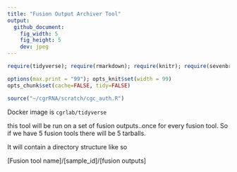 ```yaml
---
title: "Fusion Output Archiver Tool"
output:
  github_document:
    fig_width: 5
    fig_height: 5
    dev: jpeg
---
```


```r
require(tidyverse); require(rmarkdown); require(knitr); require(sevenbridges); 

options(max.print = "99"); opts_knit$set(width = 99)
opts_chunk$set(cache=FALSE, tidy=FALSE)

source("~/cgrRNA/scratch/cgc_auth.R")

```

Docker image is `cgrlab/tidyverse`


this tool will be run on a set of fusion outputs..once for every fusion tool. So if we have 5 fusion tools there will be 5 tarballs.

It will contain a directory structure like so

[Fusion tool name]/[sample_id]/[fusion outputs]

